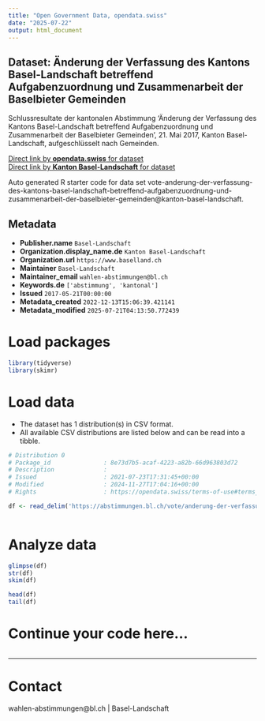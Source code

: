 ```yaml
---
title: "Open Government Data, opendata.swiss"
date: "2025-07-22"
output: html_document
---
```


## Dataset: Änderung der Verfassung des Kantons Basel-Landschaft betreffend Aufgabenzuordnung und Zusammenarbeit der Baselbieter Gemeinden

Schlussresultate der kantonalen Abstimmung 'Änderung der Verfassung des Kantons Basel-Landschaft betreffend Aufgabenzuordnung und Zusammenarbeit der Baselbieter Gemeinden', 21. Mai 2017, Kanton Basel-Landschaft, aufgeschlüsselt nach Gemeinden.

[Direct link by **opendata.swiss** for dataset](https://opendata.swiss/de/dataset/anderung-der-verfassung-des-kantons-basel-landschaft-betreffend-aufgabenzuordnung-und-zusammena)<br>
[Direct link by **Kanton Basel-Landschaft** for dataset](https://abstimmungen.bl.ch/vote/anderung-der-verfassung-des-kantons-basel-landschaft-betreffend-aufgabenzuordnung-und-zusammenarbeit-der-baselbieter-gemeinden/data)

Auto generated R starter code for data set vote-anderung-der-verfassung-des-kantons-basel-landschaft-betreffend-aufgabenzuordnung-und-zusammenarbeit-der-baselbieter-gemeinden@kanton-basel-landschaft.

## Metadata

- **Publisher.name** `Basel-Landschaft`
- **Organization.display_name.de** `Kanton Basel-Landschaft`
- **Organization.url** `https://www.baselland.ch`
- **Maintainer** `Basel-Landschaft`
- **Maintainer_email** `wahlen-abstimmungen@bl.ch`
- **Keywords.de** `['abstimmung', 'kantonal']`
- **Issued** `2017-05-21T00:00:00`
- **Metadata_created** `2022-12-13T15:06:39.421141`
- **Metadata_modified** `2025-07-21T04:13:50.772439`


# Load packages

```r

library(tidyverse)
library(skimr)

```

# Load data

-   The dataset has 1 distribution(s) in CSV format.
-   All available CSV distributions are listed below and can be read into a tibble.

```r

# Distribution 0
# Package_id               : 8e73d7b5-acaf-4223-a82b-66d963803d72
# Description              : 
# Issued                   : 2021-07-23T17:31:45+00:00
# Modified                 : 2024-11-27T17:04:16+00:00
# Rights                   : https://opendata.swiss/terms-of-use#terms_by

df <- read_delim('https://abstimmungen.bl.ch/vote/anderung-der-verfassung-des-kantons-basel-landschaft-betreffend-aufgabenzuordnung-und-zusammenarbeit-der-baselbieter-gemeinden/data-csv')



```

# Analyze data

```r

glimpse(df)
str(df)
skim(df)

head(df)
tail(df)

```

# Continue your code here...

```r

```

------------------------------------------------------------------------

# Contact

wahlen-abstimmungen@bl.ch | Basel-Landschaft
